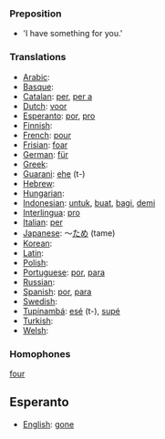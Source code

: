 ===Preposition===

* 'I have something for you.'


===Translations===
*[[Arabic]]: [[]]
*[[Basque]]: [[]]
*[[Catalan]]: [[per]], [[per a]]
*[[Dutch]]: [[voor]]
*[[Esperanto]]: [[por]], [[pro]]
*[[Finnish]]: [[]]
*[[French]]: [[pour]]
*[[Frisian]]: [[foar]]
*[[German]]: [[für]]
*[[Greek]]: [[]]
*[[Guarani]]: [[ehe]] (t-)
*[[Hebrew]]: [[]]
*[[Hungarian]]: [[]]
*[[Indonesian]]: [[untuk]], [[buat]], [[bagi]], [[demi]]
*[[Interlingua]]: [[pro]]
*[[Italian]]: [[per]]
*[[Japanese]]: ～[[ため]] (tame)
*[[Korean]]: [[]]
*[[Latin]]: [[]]
*[[Polish]]: [[]]
*[[Portuguese]]: [[por]], [[para]]
*[[Russian]]: [[]]
*[[Spanish]]: [[por]], [[para]]
*[[Swedish]]: [[]]
*[[Tupinambá]]: [[esé]] (t-), [[supé]]
*[[Turkish]]: [[]]
*[[Welsh]]: [[]]

===Homophones===
[[four]]

==Esperanto==
*[[English]]: [[gone]]